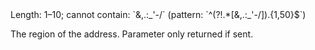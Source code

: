 <ParamField body="Region" type="string">
Length: 1–10; cannot contain: `&,.:_'-/` (pattern: `^(?!.*[&,.:_'-/]).{1,50}$`)

The region of the address. Parameter only returned if sent.
</ParamField>